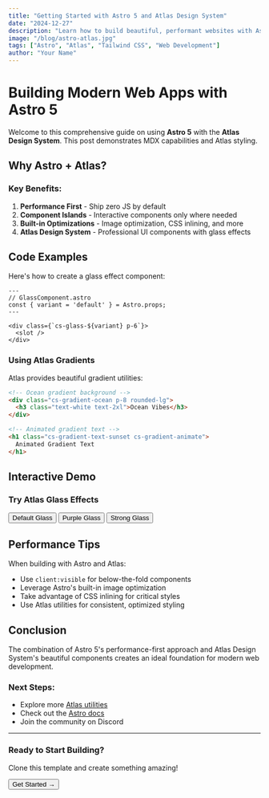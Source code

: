 ```yaml
---
title: "Getting Started with Astro 5 and Atlas Design System"
date: "2024-12-27"
description: "Learn how to build beautiful, performant websites with Astro 5, Tailwind CSS v4, and the Atlas Design System"
image: "/blog/astro-atlas.jpg"
tags: ["Astro", "Atlas", "Tailwind CSS", "Web Development"]
author: "Your Name"
---
```



# Building Modern Web Apps with Astro 5

Welcome to this comprehensive guide on using **Astro 5** with the **Atlas Design System**. This post demonstrates MDX capabilities and Atlas styling.

## Why Astro + Atlas?

<div className="grid md:grid-cols-2 gap-4 my-8">
  <GlassCard title="Lightning Fast" description="Static site generation with islands architecture" />
  <GlassCard title="Beautiful UI" description="Atlas provides stunning glass effects out of the box" variant="dark" />
</div>

### Key Benefits:

1. **Performance First** - Ship zero JS by default
2. **Component Islands** - Interactive components only where needed
3. **Built-in Optimizations** - Image optimization, CSS inlining, and more
4. **Atlas Design System** - Professional UI components with glass effects

## Code Examples

Here's how to create a glass effect component:

```astro
---
// GlassComponent.astro
const { variant = 'default' } = Astro.props;
---

<div class={`cs-glass-${variant} p-6`}>
  <slot />
</div>
```

### Using Atlas Gradients

Atlas provides beautiful gradient utilities:

```html
<!-- Ocean gradient background -->
<div class="cs-gradient-ocean p-8 rounded-lg">
  <h3 class="text-white text-2xl">Ocean Vibes</h3>
</div>

<!-- Animated gradient text -->
<h1 class="cs-gradient-text-sunset cs-gradient-animate">
  Animated Gradient Text
</h1>
```

## Interactive Demo

<div className="my-8 p-6 cs-glass rounded-xl">
  <h3 className="text-2xl font-bold mb-4">Try Atlas Glass Effects</h3>
  <div className="space-y-4">
    <button className="cs-glass px-4 py-2 rounded-lg hover:scale-105 transition-transform">
      Default Glass
    </button>
    <button className="cs-glass-purple px-4 py-2 rounded-lg hover:scale-105 transition-transform text-white">
      Purple Glass
    </button>
    <button className="cs-glass-3xl px-4 py-2 rounded-lg hover:scale-105 transition-transform">
      Strong Glass
    </button>
  </div>
</div>

## Performance Tips

When building with Astro and Atlas:

- Use `client:visible` for below-the-fold components
- Leverage Astro's built-in image optimization
- Take advantage of CSS inlining for critical styles
- Use Atlas utilities for consistent, optimized styling

## Conclusion

The combination of Astro 5's performance-first approach and Atlas Design System's beautiful components creates an ideal foundation for modern web development.

### Next Steps:

- Explore more [Atlas utilities](https://github.com/casoon/atlas)
- Check out the [Astro docs](https://docs.astro.build)
- Join the community on Discord

---

<div className="mt-12 p-8 cs-gradient-sunset rounded-2xl text-white text-center">
  <h3 className="text-3xl font-bold mb-4">Ready to Start Building?</h3>
  <p className="text-xl mb-6">Clone this template and create something amazing!</p>
  <button className="cs-glass px-8 py-3 text-lg font-semibold rounded-xl hover:scale-105 transition-transform">
    Get Started →
  </button>
</div>